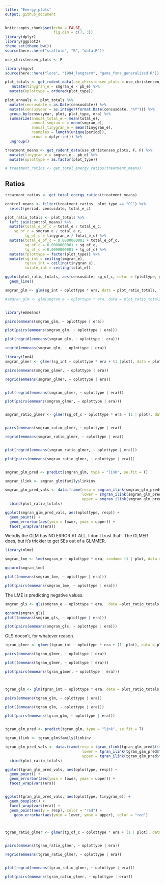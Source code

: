 ```yaml
---
title: "Energy plots"
output: github_document
---
```


```r
knitr::opts_chunk$set(echo = FALSE,
                      fig.dim = c(7, 3))
library(dplyr)
library(ggplot2)
theme_set(theme_bw())
source(here::here("scaffold", "R", "data.R"))
```

```r

use_christensen_plots <- F

library(mgcv)
source(here::here("lore", "1994_longterm", "gams_fxns_generalized.R"))

plot_totals <- get_rodent_data(use_christensen_plots = use_christensen_plots, return_plot = T) %>%
   mutate(tinygran_e = smgran_e - pb_e) %>%
  mutate(oplottype = ordered(plot_type))

plot_annuals <- plot_totals %>%
  mutate(censusdate = as.Date(censusdate)) %>%
  mutate(censusyear = as.integer(format.Date(censusdate, "%Y"))) %>%
  group_by(censusyear, plot, plot_type, era) %>%
  summarize(annual_total_e = mean(total_e),
            annual_smgran_e = mean(smgran_e),
            annual_tinygran_e = mean(tinygran_e),
            nsamples = length(unique(period)),
            nrows = dplyr::n()) %>%
  ungroup()

treatment_means <- get_rodent_data(use_christensen_plots, F, F) %>%
  mutate(tinygran_e = smgran_e - pb_e) %>%
  mutate(oplottype = as.factor(plot_type))

# treatment_ratios <- get_total_energy_ratios(treatment_means)

```


## Ratios


```r
treatment_ratios <- get_total_energy_ratios(treatment_means) 

control_means <- filter(treatment_ratios, plot_type == "CC") %>%
  select(period, censusdate, total_e_c)

plot_ratio_totals <- plot_totals %>%
  left_join(control_means) %>%
  mutate(total_e_of_c = total_e / total_e_c,
    sg_of_c = smgran_e / total_e_c,
         tg_of_c = tinygran_e / total_e_c) %>%
  mutate(total_e_of_c = 0.0000000001 + total_e_of_c,
         sg_of_c = 0.0000000001 + sg_of_c,
         tg_of_c = 0.0000000001 + tg_of_c) %>%
  mutate(fplottype = factor(plot_type)) %>%
  mutate(sg_int = ceiling(smgran_e),
         tgran_int = ceiling(tinygran_e),
         totale_int = ceiling(total_e))

```

```r

ggplot(plot_ratio_totals, aes(censusdate, sg_of_c, color = fplottype, group = plot)) +
  geom_line()

```

```r
smgran_glm <- glm(sg_int ~ oplottype * era, data = plot_ratio_totals, family= poisson)

#smgran_glm <- glm(smgran_e ~ oplottype * era, data = plot_ratio_totals, family= tweedie())


library(emmeans)

pairs(emmeans(smgran_glm, ~ oplottype | era))

plot(pairs(emmeans(smgran_glm, ~ oplottype | era)))

plot(regrid(emmeans(smgran_glm, ~ oplottype | era)))

regrid(emmeans(smgran_glm, ~ oplottype | era))

library(lme4)
smgran_glmer <- glmer(sg_int ~ oplottype * era + (1 |plot), data = plot_ratio_totals, family= poisson)

pairs(emmeans(smgran_glmer, ~ oplottype | era))

regrid(emmeans(smgran_glmer, ~ oplottype | era))


plot(regrid(emmeans(smgran_glmer, ~ oplottype | era)))

plot(pairs(emmeans(smgran_glmer, ~ oplottype | era)))


smgran_ratio_glmer <- glmer(sg_of_c ~ oplottype * era + (1 | plot), data = plot_ratio_totals, family = Gamma)


pairs(emmeans(smgran_ratio_glmer, ~ oplottype | era))

regrid(emmeans(smgran_ratio_glmer, ~ oplottype | era))


plot(regrid(emmeans(smgran_ratio_glmer, ~ oplottype | era)))

plot(pairs(emmeans(smgran_ratio_glmer, ~ oplottype | era)))


smgran_glm_pred <- predict(smgran_glm, type = "link", se.fit = T)

smgran_ilink <- smgran_glm$family$linkinv

smgran_glm_pred_vals <- data.frame(resp = smgran_ilink(smgran_glm_pred$fit),
                                   lower = smgran_ilink(smgran_glm_pred$fit) - smgran_ilink(2 * smgran_glm_pred$se.fit),
                                   upper = smgran_ilink(smgran_glm_pred$fit) + smgran_ilink(2 * smgran_glm_pred$se.fit) ) %>%
  cbind(plot_ratio_totals)

ggplot(smgran_glm_pred_vals, aes(oplottype, resp)) +
  geom_point() +
  geom_errorbar(aes(ymin = lower, ymax = upper)) +
  facet_wrap(vars(era))
```

Weirdly the GLM has NO ERROR AT ALL. I don't trust that!. The GLMER does, but it's trickier to get SEs out of a GLMMER.


```r

library(nlme)

smgran_lme <- lme(smgran_e ~ oplottype * era, random= ~1 | plot, data =plot_ratio_totals )

qqnorm(smgran_lme)

plot((emmeans(smgran_lme, ~ oplottype | era)))

plot(pairs(emmeans(smgran_lme, ~ oplottype | era)))
```

The LME is predicting negative values. 


```r

smgran_gls <- gls(smgran_e ~ oplottype * era,  data =plot_ratio_totals )

qqnorm(smgran_gls)
plot((emmeans(smgran_gls, ~ oplottype | era)))

plot(pairs(emmeans(smgran_gls, ~ oplottype | era)))

```


GLS doesn't, for whatever reason.



```r
tgran_glmer <- glmer(tgran_int ~ oplottype * era + (1 |plot), data = plot_ratio_totals, family= poisson)

pairs(emmeans(tgran_glmer, ~ oplottype | era))

plot((emmeans(tgran_glmer, ~ oplottype | era)))

plot(pairs(emmeans(tgran_glmer, ~ oplottype | era)))



tgran_glm <- glm(tgran_int ~ oplottype * era, data = plot_ratio_totals, family= quasipoisson)

pairs(emmeans(tgran_glm, ~ oplottype | era))

plot((emmeans(tgran_glm, ~ oplottype | era)))

plot(pairs(emmeans(tgran_glm, ~ oplottype | era)))


tgran_glm_pred <- predict(tgran_glm, type = "link", se.fit = T)

tgran_ilink <- tgran_glm$family$linkinv

tgran_glm_pred_vals <- data.frame(resp = tgran_ilink(tgran_glm_pred$fit),
                                   lower = tgran_ilink(tgran_glm_pred$fit) - tgran_ilink(2 * tgran_glm_pred$se.fit),
                                   upper = tgran_ilink(tgran_glm_pred$fit) + tgran_ilink(2 * tgran_glm_pred$se.fit) ) %>%
  cbind(plot_ratio_totals)

ggplot(tgran_glm_pred_vals, aes(oplottype, resp)) +
  geom_point() +
  geom_errorbar(aes(ymin = lower, ymax = upper)) +
  facet_wrap(vars(era)) 


ggplot(tgran_glm_pred_vals, aes(oplottype, tinygran_e)) +
  geom_boxplot() +
  facet_wrap(vars(era)) +
  geom_point(aes(y = resp), color = "red") +
    geom_errorbar(aes(ymin = lower, ymax = upper), color = "red") 



tgran_ratio_glmer <- glmer(tg_of_c ~ oplottype * era + (1 | plot), data = plot_ratio_totals, family = Gamma)


pairs(emmeans(tgran_ratio_glmer, ~ oplottype | era))

regrid(emmeans(tgran_ratio_glmer, ~ oplottype | era))


plot(regrid(emmeans(tgran_ratio_glmer, ~ oplottype | era)))

plot(pairs(emmeans(tgran_ratio_glmer, ~ oplottype | era)))


```


